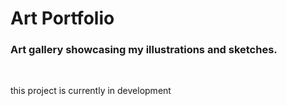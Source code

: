 
# Art Portfolio

### Art gallery showcasing my illustrations and sketches.

<HeroImage image={underConstructionImg} title="Art Portfolio" />

<br />

<p className="text-center uppercase tracking-wide text-2xl">
   this project is currently in development
</p>

<br />
<br />
